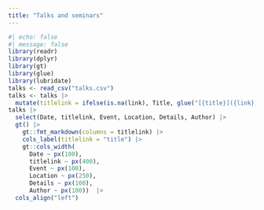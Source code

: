 ```yaml
---
title: "Talks and seminars"
---
```


```r
#| echo: false
#| message: false
library(readr)
library(dplyr)
library(gt)
library(glue)
library(lubridate)
talks <- read_csv("talks.csv")
talks <- talks |>
  mutate(titlelink = ifelse(is.na(link), Title, glue("[{title}]({link})"))) 
talks |>
  select(Date, titlelink, Event, Location, Details, Author) |>
  gt() |>
    gt::fmt_markdown(columns = titlelink) |>
    cols_label(titlelink = "title") |> 
    gt::cols_width(
      Date ~ px(100),
      titlelink ~ px(400),
      Event ~ px(100),
      Location ~ px(250),
      Details ~ px(100),
      Author ~ px(100))  |>
  cols_align("left")
```

